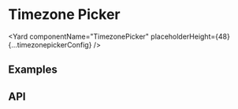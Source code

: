 <!--
Copyright (c) 2018-2019 Uber Technologies, Inc.

This source code is licensed under the MIT license found in the
LICENSE file in the root directory of this source tree.
-->






# Timezone Picker

<Yard
  componentName="TimezonePicker"
  placeholderHeight={48}
  {...timezonepickerConfig}
/>

## Examples

<Example title="Timezone picker" path="timezonepicker/timezone-picker.js">
  <TimezonePicker />
</Example>

## API

<Exports
  component={TimezonepickerExports}
  title="Timezone Picker exports"
  path="baseui/timezonepicker"
/>
